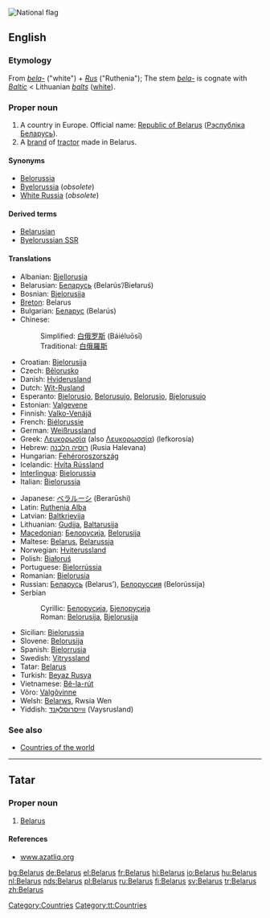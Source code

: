 [[Image:Flag of Belarus.svg|thumb|National flag]]
{{see|Bélarus}}
==English==
{{wikipedia}}

===Etymology===
From {{SL.}} ''[[bela-]]'' ("white") + ''[[Rus]]'' ("Ruthenia"); The stem ''[[bela-]]'' is cognate with ''[[Baltic]]'' < Lithuanian ''[[balts]]'' ([[white]]).

===Proper noun===
{{en-proper noun}}

# A country in Europe. Official name: [[Republic of Belarus]] ([[Рэспублiка Беларусь]]).
# A [[brand]] of [[tractor]] made in Belarus.

====Synonyms====
*[[Belorussia]]
*[[Byelorussia]] (''obsolete'')
*[[White Russia]] (''obsolete'')

====Derived terms====
*[[Belarusian]]
*[[Byelorussian SSR]]

====Translations====
{{trans-top|country}}
*Albanian: [[Bjellorusia]] {{f}}
*Belarusian: [[Беларусь]] (Belarús’/Biełaruś) {{f}}
*Bosnian: [[Bjelorusija]] {{f}}
*[[Breton]]: Belarus
*Bulgarian: [[Беларус]] (Belarús)
*Chinese:
*:Simplified: [[白俄罗斯]] (Báiéluōsī)
*:Traditional: [[白俄羅斯]]
*Croatian: [[Bjelorusija]]
*Czech: [[Bělorusko]]
*Danish: [[Hviderusland]]
*Dutch: [[Wit-Rusland]]
*Esperanto: [[Bjelorusio]], [[Belorusujo]], [[Belorusio]], [[Bjelorusujo]]
*Estonian: [[Valgevene]]
*Finnish: [[Valko-Venäjä]]
*French: [[Biélorussie]] {{f}}
*German: [[Weißrussland]] {{n}}
*Greek: [[Λευκορωσία]] (also [[Λευκορωσσία]]) (lefkorosía) {{f}}
*Hebrew: [[רוסיה הלבנה]] (Rusia Halevana) {{f}}
*Hungarian: [[Fehéroroszország]]
*Icelandic: [[Hvíta Rússland]]
*[[Interlingua]]: [[Bielorussia]]
*Italian: [[Bielorussia]] {{f}}
{{trans-mid}}
*Japanese: [[ベラルーシ]] (Berarūshi)
*Latin: [[Ruthenia Alba]] {{f}}
*Latvian: [[Baltkrievija]] {{f}}
*Lithuanian: [[Gudija]], [[Baltarusija]]
*[[Macedonian]]: [[Белорусија]], [[Belorusija]]
*Maltese: [[Belarus]], [[Belarussja]]
*Norwegian: [[Hviterussland]]
*Polish: [[Białoruś]]
*Portuguese: [[Bielorrússia]] {{f}}
*Romanian: [[Bielorusia]]
*Russian: [[Беларусь]] (Belarus’), [[Белоруссия]] (Belorússija) {{f}}
*Serbian
*:Cyrillic: [[Белорусија]], [[Бјелорусија]] {{f}}
*:Roman: [[Belorusija]], [[Bjelorusija]] {{f}}
*Sicilian: [[Bielorussia]] {{f}}
*Slovene: [[Belorusija]] {{f}}
*Spanish: [[Bielorrusia]] {{f}}
*Swedish: [[Vitryssland]]
*Tatar: [[Belarus#Tatar|Belarus]]
*Turkish: [[Beyaz Rusya]]
*Vietnamese: [[Bê-la-rút]]
*Võro: [[Valgõvinne]]
*Welsh: [[Belarws]], Rwsia Wen
*Yiddish: [[ווײַסרוסלאַנד]] (Vaysrusland) {{n}}
{{trans-bottom}}

===See also===
*[[Countries of the world]]

[[Category:Countries]]

----

==Tatar==

===Proper noun===
{{infl|tt|proper noun}}

# [[Belarus#english|Belarus]]

====References====
*[http://www.azatliq.org/analysis/analysis/tb/2003/01/DDA0CF86-7A2F-4437-9318-7D9222190578.asp www.azatliq.org]

[[Category:tt:Countries]]

[[bg:Belarus]]
[[de:Belarus]]
[[el:Belarus]]
[[fr:Belarus]]
[[hi:Belarus]]
[[io:Belarus]]
[[hu:Belarus]]
[[nl:Belarus]]
[[nds:Belarus]]
[[pl:Belarus]]
[[ru:Belarus]]
[[fi:Belarus]]
[[sv:Belarus]]
[[tr:Belarus]]
[[zh:Belarus]]